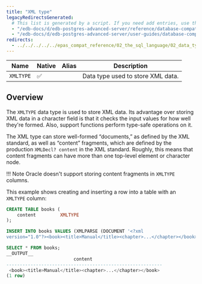 ```yaml
---
title: "XML type"
legacyRedirectsGenerated:
  # This list is generated by a script. If you need add entries, use the `legacyRedirects` key.
  - "/edb-docs/d/edb-postgres-advanced-server/reference/database-compatibility-for-oracle-developers-reference-guide/9.6/Database_Compatibility_for_Oracle_Developers_Reference_Guide.1.016.html"
  - "/edb-docs/d/edb-postgres-advanced-server/user-guides/database-compatibility-for-oracle-developers-guide/9.5/Database_Compatibility_for_Oracle_Developers_Guide.1.048.html"
redirects:
  - ../../../../../epas_compat_reference/02_the_sql_language/02_data_types/06_xml_type #generated for docs/epas/reorg-role-use-case-mode
---
```


<div id="xml_type" class="registered_link"></div>

| Name           | Native | Alias | Description                                   |
| -------------- | ------ | ----- | --------------------------------------------- |
| `XMLTYPE`      | ✅     |       | Data type used to store XML data.             |

## Overview

The `XMLTYPE` data type is used to store XML data. Its advantage over storing XML data in a character field is that it checks the input values for how well they're formed. Also, support functions perform type-safe operations on it.

The XML type can store well-formed “documents,” as defined by the XML standard, as well as “content” fragments, which are defined by the production `XMLDecl? content` in the XML standard. Roughly, this means that content fragments can have more than one top-level element or character node.

!!! Note
    Oracle doesn't support storing content fragments in `XMLTYPE` columns.

This example shows creating and inserting a row into a table with an `XMLTYPE` column:

```sql
CREATE TABLE books (
    content         XMLTYPE
);

INSERT INTO books VALUES (XMLPARSE (DOCUMENT '<?xml
version="1.0"?><book><title>Manual</title><chapter>...</chapter></book>'));

SELECT * FROM books;
__OUTPUT__
                         content
----------------------------------------------------------
 <book><title>Manual</title><chapter>...</chapter></book>
(1 row)
```
